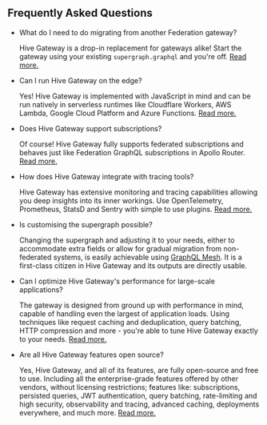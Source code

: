 ## Frequently Asked Questions

- What do I need to do migrating from another Federation gateway?

  Hive Gateway is a drop-in replacement for gateways alike! Start the gateway using your existing
  `supergraph.graphql` and you're off.
  [Read more.](https://the-guild.dev/graphql/hive/docs/gateway/supergraph-proxy-source#supergraph)

- Can I run Hive Gateway on the edge?

  Yes! Hive Gateway is implemented with JavaScript in mind and can be run natively in serverless
  runtimes like Cloudflare Workers, AWS Lambda, Google Cloud Platform and Azure Functions.
  [Read more.](https://the-guild.dev/graphql/hive/docs/gateway/deployment/serverless)

- Does Hive Gateway support subscriptions?

  Of course! Hive Gateway fully supports federated subscriptions and behaves just like Federation
  GraphQL subscriptions in Apollo Router.
  [Read more.](https://the-guild.dev/graphql/hive/docs/gateway/subscriptions)

- How does Hive Gateway integrate with tracing tools?

  Hive Gateway has extensive monitoring and tracing capabilities allowing you deep insights into its
  inner workings. Use OpenTelemetry, Prometheus, StatsD and Sentry with simple to use plugins.
  [Read more.](https://the-guild.dev/graphql/hive/docs/gateway/monitoring-tracing)

- Is customising the supergraph possible?

  Changing the supergraph and adjusting it to your needs, either to accommodate extra fields or
  allow for gradual migration from non-federated systems, is easily achievable using
  [GraphQL Mesh](https://the-guild.dev/graphql/mesh). It is a first-class citizen in Hive Gateway
  and its outputs are directly usable.

- Can I optimize Hive Gateway's performance for large-scale applications?

  The gateway is designed from ground up with performance in mind, capable of handling even the
  largest of application loads. Using techniques like request caching and deduplication, query
  batching, HTTP compression and more - you're able to tune Hive Gateway exactly to your needs.
  [Read more.](https://the-guild.dev/graphql/hive/docs/gateway/other-features/performance)

- Are all Hive Gateway features open source?

  Yes, Hive Gateway, and all of its features, are fully open-source and free to use. Including all
  the enterprise-grade features offered by other vendors, without licensing restrictions; features
  like: subscriptions, persisted queries, JWT authentication, query batching, rate-limiting and high
  security, observability and tracing, advanced caching, deployments everywhere, and much more.
  [Read more.](https://the-guild.dev/graphql/hive/docs/gateway)
